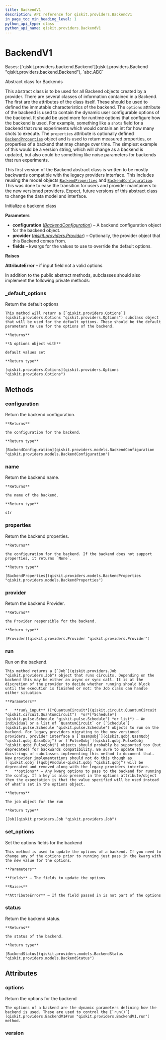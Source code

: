 ```yaml
---
title: BackendV1
description: API reference for qiskit.providers.BackendV1
in_page_toc_min_heading_level: 1
python_api_type: class
python_api_name: qiskit.providers.BackendV1
---
```


# BackendV1

<Class id="qiskit.providers.BackendV1" isDedicatedPage={true} github="https://github.com/qiskit/qiskit/tree/stable/0.23/qiskit/providers/backend.py" signature="BackendV1(configuration, provider=None, **fields)" modifiers="class">
  Bases: [`qiskit.providers.backend.Backend`](qiskit.providers.Backend "qiskit.providers.backend.Backend"), `abc.ABC`

  Abstract class for Backends

  This abstract class is to be used for all Backend objects created by a provider. There are several classes of information contained in a Backend. The first are the attributes of the class itself. These should be used to defined the immutable characteristics of the backend. The `options` attribute of the backend is used to contain the dynamic user configurable options of the backend. It should be used more for runtime options that configure how the backend is used. For example, something like a `shots` field for a backend that runs experiments which would contain an int for how many shots to execute. The `properties` attribute is optionally defined [`BackendProperties`](qiskit.providers.models.BackendProperties "qiskit.providers.models.BackendProperties") object and is used to return measured properties, or properties of a backend that may change over time. The simplest example of this would be a version string, which will change as a backend is updated, but also could be something like noise parameters for backends that run experiments.

  This first version of the Backend abstract class is written to be mostly backwards compatible with the legacy providers interface. This includes reusing the model objects [`BackendProperties`](qiskit.providers.models.BackendProperties "qiskit.providers.models.BackendProperties") and [`BackendConfiguration`](qiskit.providers.models.BackendConfiguration "qiskit.providers.models.BackendConfiguration"). This was done to ease the transition for users and provider maintainers to the new versioned providers. Expect, future versions of this abstract class to change the data model and interface.

  Initialize a backend class

  **Parameters**

  *   **configuration** ([*BackendConfiguration*](qiskit.providers.models.BackendConfiguration "qiskit.providers.models.BackendConfiguration")) – A backend configuration object for the backend object.
  *   **provider** ([*qiskit.providers.Provider*](qiskit.providers.Provider "qiskit.providers.Provider")) – Optionally, the provider object that this Backend comes from.
  *   **fields** – kwargs for the values to use to override the default options.

  **Raises**

  **AttributeError** – if input field not a valid options

  In addition to the public abstract methods, subclasses should also implement the following private methods:

  ### \_default\_options

  <Function id="qiskit.providers.BackendV1._default_options" signature="_default_options()" modifiers="abstract classmethod">
    Return the default options

    This method will return a [`qiskit.providers.Options`](qiskit.providers.Options "qiskit.providers.Options") subclass object that will be used for the default options. These should be the default parameters to use for the options of the backend.

    **Returns**

    **A options object with**

    default values set

    **Return type**

    [qiskit.providers.Options](qiskit.providers.Options "qiskit.providers.Options")
  </Function>

  ## Methods

  ### configuration

  <Function id="qiskit.providers.BackendV1.configuration" signature="BackendV1.configuration()">
    Return the backend configuration.

    **Returns**

    the configuration for the backend.

    **Return type**

    [BackendConfiguration](qiskit.providers.models.BackendConfiguration "qiskit.providers.models.BackendConfiguration")
  </Function>

  ### name

  <Function id="qiskit.providers.BackendV1.name" signature="BackendV1.name()">
    Return the backend name.

    **Returns**

    the name of the backend.

    **Return type**

    str
  </Function>

  ### properties

  <Function id="qiskit.providers.BackendV1.properties" signature="BackendV1.properties()">
    Return the backend properties.

    **Returns**

    the configuration for the backend. If the backend does not support properties, it returns `None`.

    **Return type**

    [BackendProperties](qiskit.providers.models.BackendProperties "qiskit.providers.models.BackendProperties")
  </Function>

  ### provider

  <Function id="qiskit.providers.BackendV1.provider" signature="BackendV1.provider()">
    Return the backend Provider.

    **Returns**

    the Provider responsible for the backend.

    **Return type**

    [Provider](qiskit.providers.Provider "qiskit.providers.Provider")
  </Function>

  ### run

  <Function id="qiskit.providers.BackendV1.run" signature="BackendV1.run(run_input, **options)" modifiers="abstract">
    Run on the backend.

    This method returns a [`Job`](qiskit.providers.Job "qiskit.providers.Job") object that runs circuits. Depending on the backend this may be either an async or sync call. It is at the discretion of the provider to decide whether running should block until the execution is finished or not: the Job class can handle either situation.

    **Parameters**

    *   **run\_input** ([*QuantumCircuit*](qiskit.circuit.QuantumCircuit "qiskit.circuit.QuantumCircuit")  *or*[*Schedule*](qiskit.pulse.Schedule "qiskit.pulse.Schedule") *or list*) – An individual or a list of `QuantumCircuit` or [`Schedule`](qiskit.pulse.Schedule "qiskit.pulse.Schedule") objects to run on the backend. For legacy providers migrating to the new versioned providers, provider interface a [`QasmQobj`](qiskit.qobj.QasmQobj "qiskit.qobj.QasmQobj") or [`PulseQobj`](qiskit.qobj.PulseQobj "qiskit.qobj.PulseQobj") objects should probably be supported too (but deprecated) for backwards compatibility. Be sure to update the docstrings of subclasses implementing this method to document that. New provider implementations should not do this though as [`qiskit.qobj`](qobj#module-qiskit.qobj "qiskit.qobj") will be deprecated and removed along with the legacy providers interface.
    *   **options** – Any kwarg options to pass to the backend for running the config. If a key is also present in the options attribute/object then the expectation is that the value specified will be used instead of what’s set in the options object.

    **Returns**

    The job object for the run

    **Return type**

    [Job](qiskit.providers.Job "qiskit.providers.Job")
  </Function>

  ### set\_options

  <Function id="qiskit.providers.BackendV1.set_options" signature="BackendV1.set_options(**fields)">
    Set the options fields for the backend

    This method is used to update the options of a backend. If you need to change any of the options prior to running just pass in the kwarg with the new value for the options.

    **Parameters**

    **fields** – The fields to update the options

    **Raises**

    **AttributeError** – If the field passed in is not part of the options
  </Function>

  ### status

  <Function id="qiskit.providers.BackendV1.status" signature="BackendV1.status()">
    Return the backend status.

    **Returns**

    the status of the backend.

    **Return type**

    [BackendStatus](qiskit.providers.models.BackendStatus "qiskit.providers.models.BackendStatus")
  </Function>

  ## Attributes

  ### options

  <Attribute id="qiskit.providers.BackendV1.options">
    Return the options for the backend

    The options of a backend are the dynamic parameters defining how the backend is used. These are used to control the [`run()`](qiskit.providers.BackendV1#run "qiskit.providers.BackendV1.run") method.
  </Attribute>

  ### version

  <Attribute id="qiskit.providers.BackendV1.version" attributeValue="1" />
</Class>

